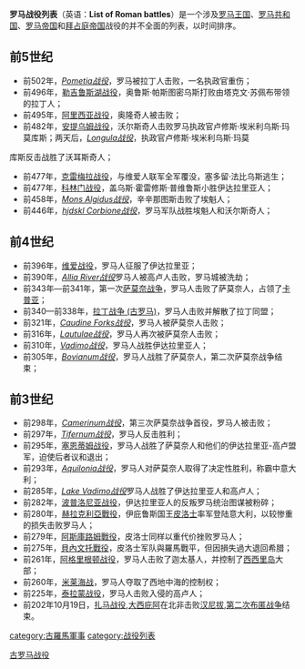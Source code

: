{{多個問題|
{{Link style|time=2015-12-12T04:12:26+00:00}}
{{unreferenced|time=2010-12-08T13:33:39+00:00}}
{{Expand |time=2010-12-08T13:24:11+00:00 }}
}}
'''罗马战役列表'''（英语：'''List of Roman battles'''）是一个涉及[[罗马王政时代|罗马王国]]、[[罗马共和国|罗马共和国]]、[[罗马帝国|罗马帝国]]和[[拜占庭帝国|拜占庭帝国]]战役的并不全面的列表，以时间排序。

==前5世纪==
* 前502年，''[[Pometia战役|Pometia战役]]''，罗马被拉丁人击败，一名执政官重伤；
* 前496年，[[:en:Battle_of_Lake_Regillus|勒吉鲁斯湖战役]]，奥鲁斯·帕斯图密乌斯打败由塔克文·苏佩布带领的拉丁人；
* 前495年，[[阿里西亚战役|阿里西亚战役]]，奥隆奇人被击败；
* 前482年，[[安提乌姆战役|安提乌姆战役]]，沃尔斯奇人击败罗马执政官卢修斯·埃米利乌斯·玛莫库斯；两天后，''[[Longula战役|Longula战役]]''，执政官卢修斯·埃米利乌斯·玛莫
库斯反击战胜了沃耳斯奇人；
* 前477年，[[:en:Battle_of_the_Cremera|克雷梅拉战役]]，与维爱人联军全军覆没，塞多留·法比乌斯逃生；
* 前477年，[[科林门战役|科林门战役]]，盖乌斯·霍雷修斯·普维鲁斯小胜伊达拉里亚人；
* 前458年，''[[:en:Battle_of_Mons_Algidus|Mons Algidus战役]]''，辛辛那图斯击败了埃魁人；
* 前446年，''[[hjdskl_Corbione战役|hjdskl Corbione战役]]''，罗马军队战胜埃魁人和沃尔斯奇人；

==前4世纪==
* 前396年，[[:en:Battle_of_Veii|维爱战役]]，罗马人征服了伊达拉里亚；
* 前390年，''[[Allia_River战役|Allia River战役]]''罗马人被高卢人击败，罗马城被洗劫；
* 前343年—前341年，第一次[[萨莫奈战争|萨莫奈战争]]，罗马人击败了萨莫奈人，占领了[[卡普亚|卡普亚]]；
* 前340—前338年，[[拉丁战争_(古罗马)|拉丁战争 (古罗马)]]，罗马人击败并解散了拉丁同盟；
* 前321年，''[[Caudine_Forks战役|Caudine Forks战役]]''，罗马人被萨莫奈人击败；
* 前316年，''[[Lautulae战役|Lautulae战役]]''，罗马人再次被萨莫奈人击败；
* 前310年，''[[Vadimo战役|Vadimo战役]]''，罗马人战胜伊达拉里亚人；
* 前305年，''[[Bovianum战役|Bovianum战役]]''，罗马人战胜了萨莫奈人，第二次萨莫奈战争结束；

==前3世纪==
* 前298年，''[[Camerinum战役|Camerinum战役]]''，第三次萨莫奈战争首役，罗马人被击败；
* 前297年，''[[Tifernum战役|Tifernum战役]]''，罗马人反击胜利；
* 前295年，[[塞恩蒂姆战役|塞恩蒂姆战役]]，罗马人战胜了萨莫奈人和他们的伊达拉里亚-高卢盟军，迫使后者议和退出；
* 前293年，''[[Aquilonia战役|Aquilonia战役]]''，罗马人对萨莫奈人取得了决定性胜利，称霸中意大利；
* 前285年，''[[Lake_Vadimo战役|Lake Vadimo战役]]''罗马人战胜了伊达拉里亚人和高卢人；
* 前282年，[[波普洛尼亚战役|波普洛尼亚战役]]，伊达拉里亚人的反叛罗马统治图谋被粉碎；
* 前280年，[[赫拉克利亞戰役|赫拉克利亞戰役]]，伊庇鲁斯国王[[皮洛士|皮洛士]]率军登陆意大利，以较惨重的损失击败罗马人；
* 前279年，[[阿斯庫路姆戰役|阿斯庫路姆戰役]]，皮洛士同样以重代价挫败罗马人；
* 前275年，[[貝內文托戰役_(前275年)|貝內文托戰役]]，皮洛士军队與羅馬戰平，但因損失過大退回希腊；
* 前261年，[[阿格里根顿战役|阿格里根顿战役]]，罗马人击败了迦太基人，并控制了[[西西里岛|西西里岛]]大部；
* 前260年，[[米莱海战|米莱海战]]，罗马人夺取了西地中海的控制权；
* 前225年，[[泰拉蒙战役|泰拉蒙战役]]，罗马人击败入侵的高卢人；
* 前202年10月19日，[[扎马战役|扎马战役]],[[大西庇阿|大西庇阿]]在北非击败[[汉尼拔|汉尼拔]],[[第二次布匿战争|第二次布匿战争]]结束。
[[category:古羅馬軍事|category:古羅馬軍事]]
[[Category:古罗马战役|]]
[[category:战役列表|category:战役列表]]

{{古罗马|state=collapsed}}
